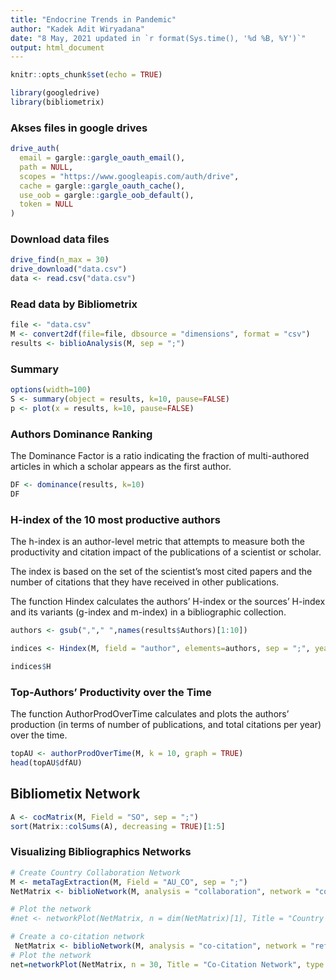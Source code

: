 ```yaml
---
title: "Endocrine Trends in Pandemic"
author: "Kadek Adit Wiryadana"
date: "8 May, 2021 updated in `r format(Sys.time(), '%d %B, %Y')`" 
output: html_document
---
```


```r
knitr::opts_chunk$set(echo = TRUE)
```

```r
library(googledrive)
library(bibliometrix)
```

### Akses files in google drives
```r
drive_auth(
  email = gargle::gargle_oauth_email(),
  path = NULL,
  scopes = "https://www.googleapis.com/auth/drive",
  cache = gargle::gargle_oauth_cache(),
  use_oob = gargle::gargle_oob_default(),
  token = NULL
)
```

### Download data files
```r
drive_find(n_max = 30) 
drive_download("data.csv")
data <- read.csv("data.csv")
```

### Read data by Bibliometrix
```r
file <- "data.csv"
M <- convert2df(file=file, dbsource = "dimensions", format = "csv")
results <- biblioAnalysis(M, sep = ";")
```

### Summary
```r
options(width=100)
S <- summary(object = results, k=10, pause=FALSE)
p <- plot(x = results, k=10, pause=FALSE)
```
### Authors Dominance Ranking
The Dominance Factor is a ratio indicating the fraction of multi-authored articles in which a scholar appears as the first author.

```r
DF <- dominance(results, k=10)
DF
```
### H-index of the 10 most productive authors
The h-index is an author-level metric that attempts to measure both the productivity and citation impact of the publications of a scientist or scholar.

The index is based on the set of the scientist’s most cited papers and the number of citations that they have received in other publications.

The function Hindex calculates the authors’ H-index or the sources’ H-index and its variants (g-index and m-index) in a bibliographic collection.
```r
authors <- gsub(","," ",names(results$Authors)[1:10])

indices <- Hindex(M, field = "author", elements=authors, sep = ";", years = 50)

indices$H
```

### Top-Authors’ Productivity over the Time
The function AuthorProdOverTime calculates and plots the authors’ production (in terms of number of publications, and total citations per year) over the time.
```r
topAU <- authorProdOverTime(M, k = 10, graph = TRUE)
head(topAU$dfAU)
```

## Bibliometix Network
```r
A <- cocMatrix(M, Field = "SO", sep = ";")
sort(Matrix::colSums(A), decreasing = TRUE)[1:5]
```
### Visualizing Bibliographics Networks
```r
# Create Country Collaboration Network
M <- metaTagExtraction(M, Field = "AU_CO", sep = ";")
NetMatrix <- biblioNetwork(M, analysis = "collaboration", network = "countries", sep = ";")

# Plot the network
#net <- networkPlot(NetMatrix, n = dim(NetMatrix)[1], Title = "Country Collaboration", type = #"circle", size=TRUE, remove.multiple=FALSE,labelsize=0.7,cluster="none")

# Create a co-citation network
 NetMatrix <- biblioNetwork(M, analysis = "co-citation", network = "references", sep = ";")
# Plot the network
net=networkPlot(NetMatrix, n = 30, Title = "Co-Citation Network", type = "fruchterman", size=T, remove.multiple=FALSE, labelsize=0.7,edgesize = 5)
```


